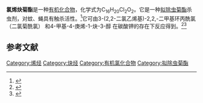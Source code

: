 {{Chembox
| Name = 
| NameEn = 
| ImageFile = Structure of chlorempenthrin.png
|  ImageSize = 
|  ImageAlt = 
| IUPACName = 
| IUPACNameZh = 
| OtherNames = 
| Section1 = {{Chembox Identifiers
|   CASNo = 54407-47-5
|   CASNo_Ref = {{cascite|correct|CAS}}
|   PubChem = 
|   SMILES = CCC=C(C)C(C#C)OC(=O)C1C(C)(C)C1C=C(Cl)Cl }}
| Section2 = {{Chembox Properties
| C=16 | H=20 | Cl=2 | O=2
|   Appearance = 淡黄色油状液体<ref name=CB />
|   Density = 1.192±0.06 g·cm<sup>−3</sup><ref name=ACD />
|   MeltingPt = 
|   BoilingPt = 385.3±42.0 °C<ref name=ACD>Calculated using Advanced Chemistry Development (ACD/Labs) Software V11.02 (© 1994-2020 ACD/Labs). Retrieved from SciFinder. [2020-07-01]</ref>
|   Solubility =  }}
| Section3 = {{Chembox Hazards
|   MainHazards = 
|   FlashPt = 
|   Autoignition =  }}
}}
'''氯烯炔菊酯'''是一种[[有机化合物|有机化合物]]，化学式为C<sub>16</sub>H<sub>20</sub>Cl<sub>2</sub>O<sub>2</sub>。它是一种[[拟除虫菊酯|拟除虫菊酯]]杀虫剂，对蚊、蝇具有触杀活性。<ref name=CB>{{cite web|url=https://www.chemicalbook.com/ProductChemicalPropertiesCB5945407.htm|title=氯烯炔菊酯|publisher=ChemicalBook|accessdate=2020-07-01|archive-date=2020-07-03|archive-url=https://web.archive.org/web/20200703014918/https://www.chemicalbook.com/ProductChemicalPropertiesCB5945407.htm|dead-url=no}}</ref>它可由3-(2,2-二氯乙烯基)-2,2,-二甲基环丙酰氯（二氯菊酰氯）<!-- CAS 52314-67-7 -->和4-甲基-4-庚烯-1-炔-3-醇<!-- CAS 54406-43-8 -->在碳酸钾的存在下反应得到。<ref>{{cite journal|journal=Advanced Synthesis & Catalysis|volume=348|issue=15|language=en|date=2006-10|pages=2057–2062|doi=10.1002/adsc.200600256|url=http://doi.wiley.com/10.1002/adsc.200600256|title=Water Solvent Method for Esterification and Amide Formation between Acid Chlorides and Alcohols Promoted by Combined Catalytic Amines: Synergy betweenN-Methylimidazole andN,N,N′,N′-Tetramethylethylenediamine (TMEDA)|accessdate=2020-07-01|author=Hidefumi Nakatsuji, Jun-ichi Morita, Tomonori Misaki, Yoo Tanabe}}</ref><ref>{{cite journal|journal=Tetrahedron|volume=63|issue=48|language=en|date=2007-11|pages=12071–12080|doi=10.1016/j.tet.2007.08.117|url=https://linkinghub.elsevier.com/retrieve/pii/S0040402007015554|title=Mild, powerful, and robust methods for esterification, amide formation, and thioesterification between acid chlorides and alcohols, amines, thiols, respectively|accessdate=2020-07-01|author=Hidefumi Nakatsuji, Mami Morimoto, Tomonori Misaki, Yoo Tanabe}}</ref>

==参考文献==
{{Reflist}}
{{杀虫剂}}
[[Category:烯烃|Category:烯烃]]
[[Category:炔烃|Category:炔烃]]
[[Category:有机氯化合物|Category:有机氯化合物]]
[[Category:拟除虫菊酯|Category:拟除虫菊酯]]
